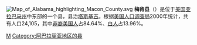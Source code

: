 {{Otheruses|梅肯縣|subject=美國阿拉巴馬州的一個縣|other=同名的縣}}
{{unreferenced|time=2013-09-07T01:15:54+00:00}}
[[File:Map_of_Alabama_highlighting_Macon_County.svg|right]]
'''梅肯县'''（{{lang-en|Macon County}}）是位于[[美国|美国]][[亚拉巴马州|亚拉巴马州]]中东部的一个县，县治[[塔斯基吉_(亚拉巴马州)|塔斯基吉]]。根据[[美国人口调查局|美国人口调查局]]2000年统计，共有人口24,105，其中[[非裔美国人|非裔美国人]]占84.64%、[[白人|白人]]占13.96%。

{{梅肯縣 (阿拉巴馬州)}}
{{Alabama}}
{{Alabama-stub}}

[[Category:亞拉巴馬州行政區劃|M]]
[[Category:阿巴拉契亚地区的县|Category:阿巴拉契亚地区的县]]
